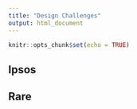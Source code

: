 ```yaml
---
title: "Design Challenges"
output: html_document
---
```


```r
knitr::opts_chunk$set(echo = TRUE)
```

## Ipsos


## Rare